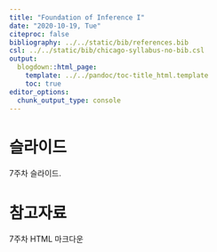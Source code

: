 ---
title: "Foundation of Inference I"
date: "2020-10-19, Tue"
citeproc: false
bibliography: ../../static/bib/references.bib
csl: ../../static/bib/chicago-syllabus-no-bib.csl
output:
  blogdown::html_page:
    template: ../../pandoc/toc-title_html.template
    toc: true
editor_options: 
  chunk_output_type: console
---


# 슬라이드

7주차 슬라이드.

# 참고자료

<i class="fa fa-external-link-square-alt" aria-hidden="true"></i> 7주차 HTML 마크다운

